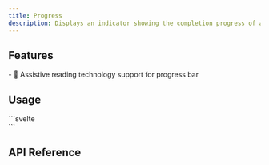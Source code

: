 ```yaml
---
title: Progress
description: Displays an indicator showing the completion progress of a task, typically displayed as a progress bar.
---
```


<Preview client:load />

## Features

<Features>
- 💬 Assistive reading technology support for progress bar
</Features>

## Usage

<Tabs>
	<TabItem label="Builder">
```svelte
<script lang="ts">
	import { Progress } from "melt";

	const progress = new Progress();
</script>

<div {...progress.root}>
	<div {...progress.progress} />
</div>
```
	</TabItem>
</Tabs>

## API Reference

<ApiTable entry="Progress" />
